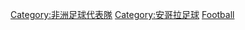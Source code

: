 {{catmore}}
{{Commons category|Angola national football team}}

[[Category:非洲足球代表隊|Category:非洲足球代表隊]]
[[Category:安哥拉足球|Category:安哥拉足球]]
[[Category:安哥拉體育國家隊|Football]]